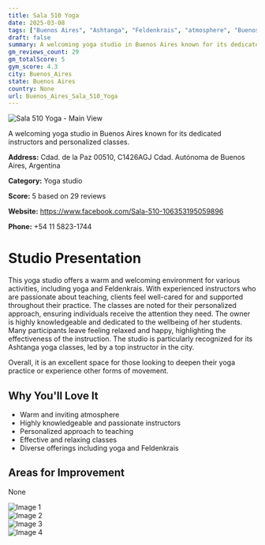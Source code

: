 ```yaml
---
title: Sala 510 Yoga
date: 2025-03-08
tags: ["Buenos Aires", "Ashtanga", "Feldenkrais", "atmosphere", "Buenos Aires"]  
draft: false
summary: A welcoming yoga studio in Buenos Aires known for its dedicated instructors and personalized classes.
gm_reviews_count: 29
gm_totalScore: 5
gym_score: 4.3
city: Buenos_Aires
state: Buenos Aires
country: None
url: Buenos_Aires_Sala_510_Yoga
---
```


<div className="aspect-[16/9] relative my-8">
  <img 
    src="https://streetviewpixels-pa.googleapis.com/v1/thumbnail?panoid=FOmoZV27WYYsfKxwXhzRog&cb_client=maps_sv.tactile.gps&w=203&h=100&yaw=190.0352&pitch=0&thumbfov=100"
    alt="Sala 510 Yoga - Main View"
    className="object-cover absolute inset-0 w-full h-full rounded-lg"
  />
</div>

A welcoming yoga studio in Buenos Aires known for its dedicated instructors and personalized classes.

**Address:** Cdad. de la Paz 00510, C1426AGJ Cdad. Autónoma de Buenos Aires, Argentina

**Category:** Yoga studio

**Score:** 5 based on 29 reviews

**Website:** https://www.facebook.com/Sala-510-106353195059896

**Phone:** +54 11 5823-1744

# Studio Presentation

This yoga studio offers a warm and welcoming environment for various activities, including yoga and Feldenkrais. With experienced instructors who are passionate about teaching, clients feel well-cared for and supported throughout their practice. The classes are noted for their personalized approach, ensuring individuals receive the attention they need. The owner is highly knowledgeable and dedicated to the wellbeing of her students. Many participants leave feeling relaxed and happy, highlighting the effectiveness of the instruction. The studio is particularly recognized for its Ashtanga yoga classes, led by a top instructor in the city.

Overall, it is an excellent space for those looking to deepen their yoga practice or experience other forms of movement.

## Why You'll Love It

- Warm and inviting atmosphere
- Highly knowledgeable and passionate instructors
- Personalized approach to teaching
- Effective and relaxing classes
- Diverse offerings including yoga and Feldenkrais

## Areas for Improvement

None

<div className="grid grid-cols-1 xl:grid-cols-2 gap-4 my-8">
<div className="aspect-[4/3] relative"><img src="https://lh5.googleusercontent.com/p/AF1QipOQxJ3yol2QMk3Zj-4W-r7XZAs84G9S9YmUboD3=w1920-h1080-k-no" alt="Image 1" className="object-cover absolute inset-0 w-full h-full rounded-lg" /></div>
<div className="aspect-[4/3] relative"><img src="https://lh5.googleusercontent.com/p/AF1QipPfbcWDyMmagYeMMwr5J6CSrM914SUvba6kmzNt=w1920-h1080-k-no" alt="Image 2" className="object-cover absolute inset-0 w-full h-full rounded-lg" /></div>
<div className="aspect-[4/3] relative"><img src="https://lh5.googleusercontent.com/p/AF1QipPiKsPLvRLfOGcS5TZ0UmRrbAGURLeS9WXCzbrI=w1920-h1080-k-no" alt="Image 3" className="object-cover absolute inset-0 w-full h-full rounded-lg" /></div>
<div className="aspect-[4/3] relative"><img src="https://lh5.googleusercontent.com/p/AF1QipOSHWeMFtoqejQ2YfdYluKViw2ieBt8P_hp2Oli=w1920-h1080-k-no" alt="Image 4" className="object-cover absolute inset-0 w-full h-full rounded-lg" /></div>
</div>
